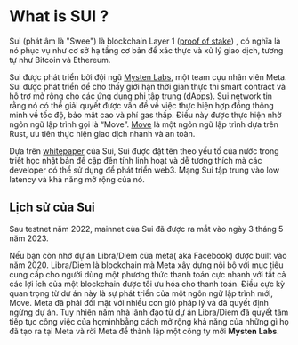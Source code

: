 # What is SUI ? 

Sui (phát âm là "Swee") là  blockchain Layer 1 ([proof of stake](https://www.newsbtc.com/news/company/proof-of-work-vs-proof-of-stake-laneaxis/)) , có nghĩa là nó phục vụ như cơ sở hạ tầng cơ bản để xác thực và xử lý giao dịch, tương tự như Bitcoin và Ethereum. 

Sui được phát triển bởi đội ngũ [Mysten Labs](https://www.newsbtc.com/press-releases/suipad-mystenlabs-official-launchpad-partner-secured-1-155-million-in-funding/), một team cựu nhân viên Meta. Sui được phát triển để cho thấy giới hạn thời gian thực thi smart contract và hỗ trợ mở rộng cho các ứng dụng phi tập trung (dApps). Sui network tin rằng nó có thể giải quyết được vấn đề về việc thực hiện hợp đồng thông minh về tốc độ, bảo mật cao và phí gas thấp. Điều này được thực hiện nhờ ngôn ngữ lập trình gọi là “Move”.  [Move](https://www.newsbtc.com/news/company/coinex%ef%bd%9cmove-based-public-chains-sui-vs-aptos/) là một ngôn ngữ lập trình dựa trên Rust, ưu tiên thực hiện giao dịch nhanh và an toàn.

Dựa trên [whitepaper](https://github.com/MystenLabs/sui/blob/main/doc/paper/sui.pdf) của Sui, Sui được đặt tên theo yếu tố của nước trong triết học nhật bản đề cập đến tính linh hoạt và dễ tương thích mà các developer có thể sử dụng để phát triển web3. Mạng Sui tập trung vào low latency và khả năng mở rộng của nó. 


## Lịch sử của Sui 
Sau testnet năm 2022, mainnet của Sui đã được ra mắt vào ngày 3 tháng 5 năm 2023.

Nếu bạn còn nhớ dự án Libra/Diem của meta( aka Facebook) được built vào năm 2020. Libra/Diem là blockchain mà Meta xây dựng nội bộ với mục tiêu cung cấp cho người dùng một phương thức thanh toán cực nhanh với tất cả các lợi ích của một blockchain được tối ưu hóa cho thanh toán. Điều cực kỳ quan trọng từ dự án này là sự phát triển của một ngôn ngữ lập trình mới, Move. Meta đã phải đối mặt với nhiều cơn gió pháp lý và đã quyết định ngừng dự án. Tuy nhiên năm nhà lãnh đạo từ dự án Libra/Diem đã quyết tâm tiếp tục công việc của họmìnhbằng cách mở rộng khả năng của những gì họ đã tạo ra tại Meta và rời Meta để thành lập một công ty mới **Mysten Labs**.